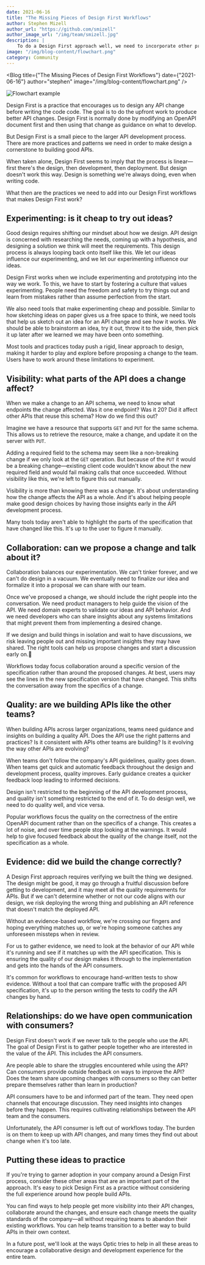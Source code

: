 ```yaml
---
date: 2021-06-16
title: "The Missing Pieces of Design First Workflows"
author: Stephen Mizell
author_url: "https://github.com/smizell"
author_image_url: "/img/team/smizell.jpg"
description: |
    To do a Design First approach well, we need to incorporate other practices and patterns into our workflow. We need to be able to experimentation, visibility, collaboration, quality, and evidence in our workflows.
image: "/img/blog-content/flowchart.png"
category: Community
---
```



<Blog title={"The Missing Pieces of Design First Workflows"} date={"2021-06-16"} author="stephen" image="/img/blog-content/flowchart.png" />



![Flowchart example](/img/blog-content/flowchart.png)

Design First is a practice that encourages us to design any API change before writing the code code. The goal is to do the upfront work to produce better API changes. Design First is normally done by modifying an OpenAPI document first and then using that change as guidance on what to develop.

But Design First is a small piece to the larger API development process. There are more practices and patterns we need in order to make design a cornerstone to building good APIs.

When taken alone, Design First seems to imply that the process is linear—first there's the design, then development, then deployment. But design doesn't work this way. Design is something we're always doing, even when writing code.

What then are the practices we need to add into our Design First workflows that makes Design First work?



## Experimenting: is it cheap to try out ideas?

Good design requires shifting our mindset about how we design. API design is concerned with researching the needs, coming up with a hypothesis, and designing a solution we think will meet the requirements. This design process is always looping back onto itself like this. We let our ideas influence our experimenting, and we let our experimenting influence our ideas.

Design First works when we include experimenting and prototyping into the way we work. To this, we have to start by fostering a culture that values experimenting. People need the freedom and safety to try things out and learn from mistakes rather than assume perfection from the start.

We also need tools that make experimenting cheap and possible. Similar to how sketching ideas on paper gives us a free space to think, we need tools that help us sketch out an idea for an API change and see how it works. We should be able to brainstorm an idea, try it out, throw it to the side, then pick it up later after we learned we may have been onto something.

Most tools and practices today push a rigid, linear approach to design, making it harder to play and explore before proposing a change to the team. Users have to work around these limitations to experiment.

## Visibility: what parts of the API does a change affect?

When we make a change to an API schema, we need to know what endpoints the change affected. Was it one endpoint? Was it 20? Did it affect other APIs that reuse this schema? How do we find this out?

Imagine we have a resource that supports `GET` and `PUT` for the same schema. This allows us to retrieve the resource, make a change, and update it on the server with `PUT`.

Adding a required field to the schema may seem like a non-breaking change if we only look at the `GET` operation. But because of the `PUT` it would be a breaking change—existing client code wouldn't know about the new required field and would fail making calls that once succeeded. Without visibility like this, we're left to figure this out manually.

Visibility is more than knowing there was a change. It's about understanding how the change affects the API as a whole. And it's about helping people make good design choices by having those insights early in the API development process.

Many tools today aren't able to highlight the parts of the specification that have changed like this. It's up to the user to figure it manually.

## Collaboration: can we propose a change and talk about it?

Collaboration balances our experimentation. We can't tinker forever, and we can't do design in a vacuum. We eventually need to finalize our idea and formalize it into a proposal we can share with our team.

Once we've proposed a change, we should include the right people into the conversation. We need product managers to help guide the vision of the API. We need domain experts to validate our ideas and API behavior. And we need developers who can share insights about any systems limitations that might prevent them from implementing a desired change.

If we design and build things in isolation and wait to have discussions, we risk leaving people out and missing important insights they may have shared. The right tools can help us propose changes and start a discussion early on.

Workflows today focus collaboration around a specific version of the specification rather than around the proposed changes. At best, users may see the lines in the new specification version that have changed. This shifts the conversation away from the specifics of a change.

## Quality: are we building APIs like the other teams?

When building APIs across larger organizations, teams need guidance and insights on building a quality API. Does the API use the right patterns and practices? Is it consistent with APIs other teams are building? Is it evolving the way other APIs are evolving?

When teams don't follow the company's API guidelines, quality goes down. When teams get quick and automatic feedback throughout the design and development process, quality improves. Early guidance creates a quicker feedback loop leading to informed decisions.

Design isn't restricted to the beginning of the API development process, and quality isn't something restricted to the end of it. To do design well, we need to do quality well, and vice versa.

Popular workflows focus the quality on the correctness of the entire OpenAPI document rather than on the specifics of a change. This creates a lot of noise, and over time people stop looking at the warnings. It would help to give focused feedback about the quality of the change itself, not the specification as a whole.

## Evidence: did we build the change correctly?

A Design First approach requires verifying we built the thing we designed. The design might be good, it may go through a fruitful discussion before getting to development, and it may meet all the quality requirements for APIs. But if we can't determine whether or not our code aligns with our design, we risk deploying the wrong thing and publishing an API reference that doesn't match the deployed API.

Without an evidence-based workflow, we're crossing our fingers and hoping everything matches up, or we're hoping someone catches any unforeseen missteps when in review.

For us to gather evidence, we need to look at the behavior of our API while it's running and see if it matches up with the API specification. This is ensuring the quality of our design makes it through to the implementation and gets into the hands of the API consumers.

It's common for workflows to encourage hand-written tests to show evidence. Without a tool that can compare traffic with the proposed API specification, it's up to the person writing the tests to codify the API changes by hand.

## Relationships: do we have open communication with consumers?

Design First doesn't work if we never talk to the people who use the API. The goal of Design First is to gather people together who are interested in the value of the API. This includes the API consumers.

Are people able to share the struggles encountered while using the API? Can consumers provide outside feedback on ways to improve the API? Does the team share upcoming changes with consumers so they can better prepare themselves rather than learn in production?

API consumers have to be and informed part of the team. They need open channels that encourage discussion. They need insights into changes before they happen. This requires cultivating relationships between the API team and the consumers.

Unfortunately, the API consumer is left out of workflows today. The burden is on them to keep up with API changes, and many times they find out about change when it's too late.

## Putting these ideas to practice

If you're trying to garner adoption in your company around a Design First process, consider these other areas that are an important part of the approach. It's easy to pick Design First as a practice without considering the full experience around how people build APIs.

You can find ways to help people get more visibility into their API changes, collaborate around the changes, and ensure each change meets the quality standards of the company—all without requiring teams to abandon their existing workflows. You can help teams transition to a better way to build APIs in their own context.

In a future post, we'll look at the ways Optic tries to help in all these areas to encourage a collaborative design and development experience for the entire team.
